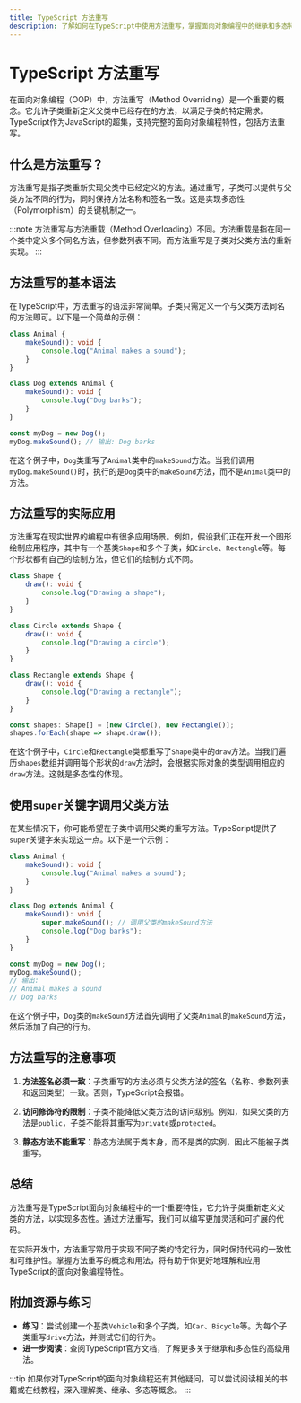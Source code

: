 ```yaml
---
title: TypeScript 方法重写
description: 了解如何在TypeScript中使用方法重写，掌握面向对象编程中的继承和多态特性。
---
```


# TypeScript 方法重写

在面向对象编程（OOP）中，方法重写（Method Overriding）是一个重要的概念。它允许子类重新定义父类中已经存在的方法，以满足子类的特定需求。TypeScript作为JavaScript的超集，支持完整的面向对象编程特性，包括方法重写。

## 什么是方法重写？

方法重写是指子类重新实现父类中已经定义的方法。通过重写，子类可以提供与父类方法不同的行为，同时保持方法名称和签名一致。这是实现多态性（Polymorphism）的关键机制之一。

:::note
方法重写与方法重载（Method Overloading）不同。方法重载是指在同一个类中定义多个同名方法，但参数列表不同。而方法重写是子类对父类方法的重新实现。
:::

## 方法重写的基本语法

在TypeScript中，方法重写的语法非常简单。子类只需定义一个与父类方法同名的方法即可。以下是一个简单的示例：

```typescript
class Animal {
    makeSound(): void {
        console.log("Animal makes a sound");
    }
}

class Dog extends Animal {
    makeSound(): void {
        console.log("Dog barks");
    }
}

const myDog = new Dog();
myDog.makeSound(); // 输出: Dog barks
```

在这个例子中，`Dog`类重写了`Animal`类中的`makeSound`方法。当我们调用`myDog.makeSound()`时，执行的是`Dog`类中的`makeSound`方法，而不是`Animal`类中的方法。

## 方法重写的实际应用

方法重写在现实世界的编程中有很多应用场景。例如，假设我们正在开发一个图形绘制应用程序，其中有一个基类`Shape`和多个子类，如`Circle`、`Rectangle`等。每个形状都有自己的绘制方法，但它们的绘制方式不同。

```typescript
class Shape {
    draw(): void {
        console.log("Drawing a shape");
    }
}

class Circle extends Shape {
    draw(): void {
        console.log("Drawing a circle");
    }
}

class Rectangle extends Shape {
    draw(): void {
        console.log("Drawing a rectangle");
    }
}

const shapes: Shape[] = [new Circle(), new Rectangle()];
shapes.forEach(shape => shape.draw());
```

在这个例子中，`Circle`和`Rectangle`类都重写了`Shape`类中的`draw`方法。当我们遍历`shapes`数组并调用每个形状的`draw`方法时，会根据实际对象的类型调用相应的`draw`方法。这就是多态性的体现。

## 使用`super`关键字调用父类方法

在某些情况下，你可能希望在子类中调用父类的重写方法。TypeScript提供了`super`关键字来实现这一点。以下是一个示例：

```typescript
class Animal {
    makeSound(): void {
        console.log("Animal makes a sound");
    }
}

class Dog extends Animal {
    makeSound(): void {
        super.makeSound(); // 调用父类的makeSound方法
        console.log("Dog barks");
    }
}

const myDog = new Dog();
myDog.makeSound();
// 输出:
// Animal makes a sound
// Dog barks
```

在这个例子中，`Dog`类的`makeSound`方法首先调用了父类`Animal`的`makeSound`方法，然后添加了自己的行为。

## 方法重写的注意事项

1. **方法签名必须一致**：子类重写的方法必须与父类方法的签名（名称、参数列表和返回类型）一致。否则，TypeScript会报错。

2. **访问修饰符的限制**：子类不能降低父类方法的访问级别。例如，如果父类的方法是`public`，子类不能将其重写为`private`或`protected`。

3. **静态方法不能重写**：静态方法属于类本身，而不是类的实例，因此不能被子类重写。

## 总结

方法重写是TypeScript面向对象编程中的一个重要特性，它允许子类重新定义父类的方法，以实现多态性。通过方法重写，我们可以编写更加灵活和可扩展的代码。

在实际开发中，方法重写常用于实现不同子类的特定行为，同时保持代码的一致性和可维护性。掌握方法重写的概念和用法，将有助于你更好地理解和应用TypeScript的面向对象编程特性。

## 附加资源与练习

- **练习**：尝试创建一个基类`Vehicle`和多个子类，如`Car`、`Bicycle`等。为每个子类重写`drive`方法，并测试它们的行为。
- **进一步阅读**：查阅TypeScript官方文档，了解更多关于继承和多态性的高级用法。

:::tip
如果你对TypeScript的面向对象编程还有其他疑问，可以尝试阅读相关的书籍或在线教程，深入理解类、继承、多态等概念。
:::